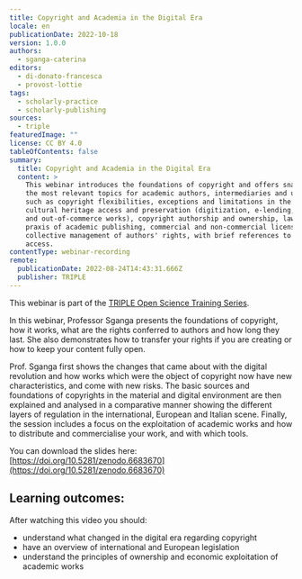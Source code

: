 ```yaml
---
title: Copyright and Academia in the Digital Era
locale: en
publicationDate: 2022-10-18
version: 1.0.0
authors:
  - sganga-caterina
editors:
  - di-donato-francesca
  - provost-lottie
tags:
  - scholarly-practice
  - scholarly-publishing
sources:
  - triple
featuredImage: ""
license: CC BY 4.0
tableOfContents: false
summary:
  title: Copyright and Academia in the Digital Era
  content: >
    This webinar introduces the foundations of copyright and offers snapshots on
    the most relevant topics for academic authors, intermediaries and users,
    such as copyright flexibilities, exceptions and limitations in the field of
    cultural heritage access and preservation (digitization, e-lending, orphan
    and out-of-commerce works), copyright authorship and ownership, law and
    praxis of academic publishing, commercial and non-commercial licensing,
    collective management of authors' rights, with brief references to open
    access.
contentType: webinar-recording
remote:
  publicationDate: 2022-08-24T14:43:31.666Z
  publisher: TRIPLE
---
```

This webinar is part of the [TRIPLE Open Science Training Series](https://project.gotriple.eu/training/).

In this webinar, Professor Sganga presents the foundations of copyright, how it works, what are the rights conferred to authors and how long they last. She also demonstrates how to transfer your rights if you are creating or how to keep your content fully open.

Prof. Sganga first shows the changes that came about with the digital revolution and how works which were the object of copyright now have new characteristics, and come with new risks. The basic sources and foundations of copyrights in the material and digital environment are then explained and analysed in a comparative manner showing the different layers of regulation in the international, European and Italian scene. Finally, the session includes a focus on the exploitation of academic works and how to distribute and commercialise your work, and with which tools.

You can download the slides here: [https://doi.org/10.5281/zenodo.6683670](https://doi.org/10.5281/zenodo.6683670)

## Learning outcomes:

After watching this video you should:

* understand what changed in the digital era regarding copyright
* have an overview of international and European legislation
* understand the principles of ownership and economic exploitation of academic works

<VideoCard provider="youtube" id="ckQOIM99_DU" title="Copyright and Academia in the Digital Era" subtitle="Click here to view" image="images/copyright-triple.jpg" />
